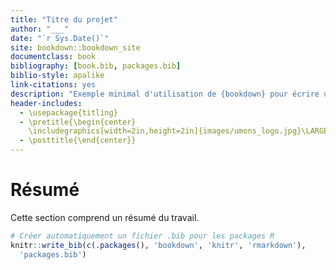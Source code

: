 ```yaml
--- 
title: "Titre du projet"
author: "___"
date: "`r Sys.Date()`"
site: bookdown::bookdown_site
documentclass: book
bibliography: [book.bib, packages.bib]
biblio-style: apalike
link-citations: yes
description: "Exemple minimal d'utilisation de {bookdown} pour écrire un ouvrage plus conséquent. Le format de sortie est ici bookdown::gitbook."
header-includes:
  - \usepackage{titling}
  - \pretitle{\begin{center}
    \includegraphics[width=2in,height=2in]{images/umons_logo.jpg}\LARGE\\}
  - \posttitle{\end{center}}
---
```


# Résumé {-}

Cette section comprend un résumé du travail.

```r
# Créer automatiquement un fichier .bib pour les packages R
knitr::write_bib(c(.packages(), 'bookdown', 'knitr', 'rmarkdown'),
  'packages.bib')
```
